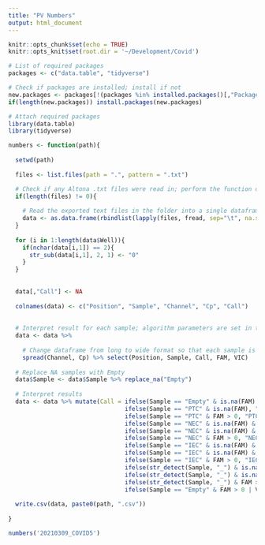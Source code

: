 ```yaml
---
title: "PV Numbers"
output: html_document
---
```


```r
knitr::opts_chunk$set(echo = TRUE)
knitr::opts_knit$set(root.dir = '~/Development/Covid')

# List of required packages
packages <- c("data.table", "tidyverse")

# Check if packages are installed; install if not
new.packages <- packages[!(packages %in% installed.packages()[,"Package"])]
if(length(new.packages)) install.packages(new.packages)

# Attach required packages
library(data.table)
library(tidyverse)
```

```r
numbers <- function(path){
  
  setwd(path)
  
  files <- list.files(path = ".", pattern = ".txt")

  # Check if any Altona .txt files were read in; perform the function on any that were
  if(length(files) != 0){
    
    # Read the exported text files in the folder into a single dataframe with sep and NA preferences set
    data <- as.data.frame(rbindlist(lapply(files, fread, sep="\t", na.strings = c("", "Undetermined"))))
  }
  
  for (i in 1:length(data$Well)){
    if(nchar(data[i,1]) == 2){
      str_sub(data[i,1], 2, 1) <- "0"
    }
  }
  
  
  data[,"Call"] <- NA
  
  colnames(data) <- c("Position", "Sample", "Channel", "Cp", "Call")
  
  
  # Interpret result for each sample; algorithm parameters are set in the ifelse statement
  data <- data %>%
    
    # Change dataframe from long to wide format so that each sample is on one row
    spread(Channel, Cp) %>% select(Position, Sample, Call, FAM, VIC)
  
  # Replace NA samples with Empty
  data$Sample <- data$Sample %>% replace_na("Empty")
  
  # Interpret results
  data <- data %>% mutate(Call = ifelse(Sample == "Empty" & is.na(FAM) & is.na(VIC), "",
                                 ifelse(Sample == "PTC" & is.na(FAM), "PTC Fail", 
                                 ifelse(Sample == "PTC" & FAM > 0, "PTC Pass", 
                                 ifelse(Sample == "NEC" & is.na(FAM) & is.na(VIC), "NEC Fail", 
                                 ifelse(Sample == "NEC" & is.na(FAM) & VIC > 0, "NEC Pass",
                                 ifelse(Sample == "NEC" & FAM > 0, "NEC Fail",
                                 ifelse(Sample == "IEC" & is.na(FAM) & is.na(VIC), "IEC Fail",
                                 ifelse(Sample == "IEC" & is.na(FAM) & VIC > 0, "IEC Pass",
                                 ifelse(Sample == "IEC" & FAM > 0, "IEC Fail", 
                                 ifelse(str_detect(Sample, "_") & is.na(FAM) & is.na(VIC), "IEC Fail",
                                 ifelse(str_detect(Sample, "_") & is.na(FAM) & VIC > 0, "Not Detected",        
                                 ifelse(str_detect(Sample, "_") & FAM > 0 & VIC > 0, "Detected", 
                                 ifelse(Sample == "Empty" & FAM > 0 | VIC > 0, "Empty Well has CT!", NA))))))))))))))
  
  write.csv(data, paste0(path, ".csv"))
  
}
```

```r
numbers('20210309_COVID5')
```

